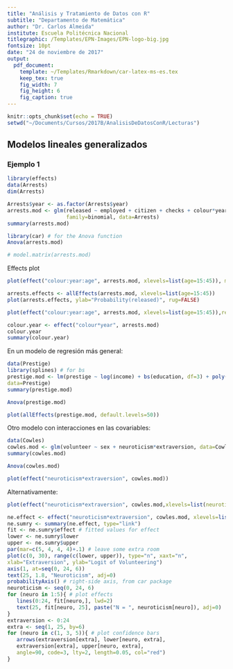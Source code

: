 ```yaml
---
title: "Análisis y Tratamiento de Datos con R"
subtitle: "Departamento de Matemática"
author: "Dr. Carlos Almeida"
institute: Escuela Politécnica Nacional
titlegraphic: /Templates/EPN-Images/EPN-logo-big.jpg
fontsize: 10pt
date: "24 de noviembre de 2017"
output: 
  pdf_document:
    template: ~/Templates/Rmarkdown/car-latex-ms-es.tex
    keep_tex: true
    fig_width: 7
    fig_height: 6
    fig_caption: true
---
```


```r
knitr::opts_chunk$set(echo = TRUE)
setwd("~/Documents/Cursos/2017B/AnalisisDeDatosConR/Lecturas")
```

## Modelos lineales generalizados


### Ejemplo 1

```r
library(effects)
data(Arrests)
dim(Arrests)

```


```r
Arrests$year <- as.factor(Arrests$year)
arrests.mod <- glm(released ~ employed + citizen + checks + colour*year + colour*age, 
                   family=binomial, data=Arrests)
summary(arrests.mod)
```

```r
library(car) # for the Anova function
Anova(arrests.mod)
```

```r
# model.matrix(arrests.mod)
```

Effects plot

```r
plot(effect("colour:year:age", arrests.mod, xlevels=list(age=15:45)), multiline=TRUE, ylab="Probability(released)", rug=FALSE)
```

  
  
```r
arrests.effects <- allEffects(arrests.mod, xlevels=list(age=15:45))
plot(arrests.effects, ylab="Probability(released)", rug=FALSE)
```

```r
plot(effect("colour:year:age", arrests.mod, xlevels=list(age=15:45)),rescale.axis=FALSE, multiline=TRUE, ylab="Probability(released)",rug=FALSE)
```


```r
colour.year <- effect("colour*year", arrests.mod)
colour.year
summary(colour.year)
```


En un modelo de regresión más general:
```r
data(Prestige)
library(splines) # for bs
prestige.mod <- lm(prestige ~ log(income) + bs(education, df=3) + poly(women, 2),
data=Prestige)
summary(prestige.mod)
```

```r
Anova(prestige.mod)
```

```r
plot(allEffects(prestige.mod, default.levels=50))
```


Otro modelo con interacciones en las covariables:

```r
data(Cowles)
cowles.mod <- glm(volunteer ~ sex + neuroticism*extraversion, data=Cowles, family=binomial)
summary(cowles.mod)
```

```r
Anova(cowles.mod)
```

```r
plot(effect("neuroticism*extraversion", cowles.mod))
```

Alternativamente:

```r
plot(effect("neuroticism*extraversion", cowles.mod,xlevels=list(neuroticism=0:24, extraversion=seq(0, 24, 6))),multiline=TRUE, ylab="Probability(Volunteer)")
```

```r
ne.effect <- effect("neuroticism*extraversion", cowles.mod, xlevels=list(neuroticism=seq(0, 24, 6), extraversion=0:24), confidence.level=2/3)
ne.sumry <- summary(ne.effect, type="link")
fit <- ne.sumry$effect # fitted values for effect
lower <- ne.sumry$lower
upper <- ne.sumry$upper
par(mar=c(5, 4, 4, 4)+.1) # leave some extra room
plot(c(0, 30), range(c(lower, upper)), type="n", xaxt="n",
xlab="Extraversion", ylab="Logit of Volunteering")
axis(1, at=seq(0, 24, 6))
text(25, 1.8, "Neuroticism", adj=0)
probabilityAxis() # right-side axis, from car package
neuroticism <- seq(0, 24, 6)
for (neuro in 1:5){ # plot effects
   lines(0:24, fit[neuro,], lwd=2)
   text(25, fit[neuro, 25], paste("N = ", neuroticism[neuro]), adj=0)
}
extraversion <- 0:24
extra <- seq(1, 25, by=6)
for (neuro in c(1, 3, 5)){ # plot confidence bars
   arrows(extraversion[extra], lower[neuro, extra],
   extraversion[extra], upper[neuro, extra],
   angle=90, code=3, lty=2, length=0.05, col="red")
}
```

